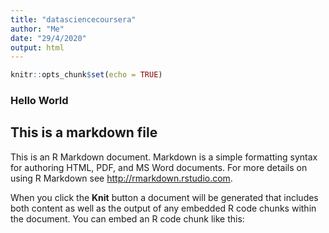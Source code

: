 ---
title: "datasciencecoursera"
author: "Me"
date: "29/4/2020"
output: html
---

```{r setup, include=FALSE}
knitr::opts_chunk$set(echo = TRUE)
```

### Hello World

## This is a markdown file

This is an R Markdown document. Markdown is a simple formatting syntax for authoring HTML, PDF, and MS Word documents. For more details on using R Markdown see <http://rmarkdown.rstudio.com>.

When you click the **Knit** button a document will be generated that includes both content as well as the output of any embedded R code chunks within the document. You can embed an R code chunk like this:

